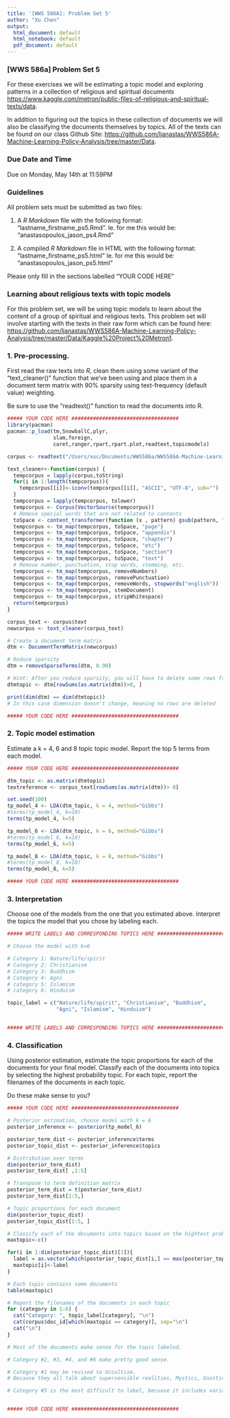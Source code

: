 ```yaml
---
title: '[WWS 586A]: Problem Set 5'
author: "Xu Chen"
output:
  html_document: default
  html_notebook: default
  pdf_document: default
---
```


### [WWS 586a] Problem Set 5

For these exercises we will be estimating a topic model and exploring patterns in a collection of religious and spiritual documents [https://www.kaggle.com/metron/public-files-of-religious-and-spiritual-texts/data](https://www.kaggle.com/metron/public-files-of-religious-and-spiritual-texts/data). 

In addition to figuring out the topics in these collection of documents we will also be classifying the documents themselves by topics. All of the texts can be found on our class Github Site: [https://github.com/ljanastas/WWS586A-Machine-Learning-Policy-Analysis/tree/master/Data](https://github.com/ljanastas/WWS586A-Machine-Learning-Policy-Analysis/tree/master/Data).

### Due Date and Time

Due on Monday, May 14th at 11:59PM

### Guidelines

All problem sets must be submitted as two files:

1. A *R Markdown* file with the following format: "lastname_firstname_ps5.Rmd". Ie. for me this would be: "anastasopoulos_jason_ps4.Rmd"

2. A compiled *R Markdown* file in HTML with the following format: "lastname_firstname_ps5.html" Ie. for me this would be: "anastasopoulos_jason_ps5.html"

Please only fill in the sections labelled "YOUR CODE HERE"
  
### Learning about religious texts with topic models

For this problem set, we will be using topic models to learn about the content of a group of spiritual and religious texts. This problem set will involve starting with the texts in their raw form which can be found here: [https://github.com/ljanastas/WWS586A-Machine-Learning-Policy-Analysis/tree/master/Data/Kaggle%20Project%20Metron1](https://github.com/ljanastas/WWS586A-Machine-Learning-Policy-Analysis/tree/master/Data/Kaggle%20Project%20Metron1).

### 1. Pre-processing. 

First read the raw texts into *R*, clean them using some variant of the "text_cleaner()" function that we've been using and place them in a document term matrix with 90% sparsity using text-frequency (default value) weighting. 

Be sure to use the "readtext()" function to read the documents into R. 

```r
##### YOUR CODE HERE ###################################
library(pacman)
pacman::p_load(tm,SnowballC,plyr,
               slam,foreign,
               caret,ranger,rpart,rpart.plot,readtext,topicmodels)

corpus <- readtext("/Users/xuc/Documents/WWS586a/WWS586A-Machine-Learning-Policy-Analysis/Data/Kaggle Project Metron1/*")

text_cleaner<-function(corpus) {
  tempcorpus = lapply(corpus,toString)
  for(i in 1:length(tempcorpus)){
    tempcorpus[[i]]<-iconv(tempcorpus[[i]], "ASCII", "UTF-8", sub="")
  }
  tempcorpus = lapply(tempcorpus, tolower)
  tempcorpus <- Corpus(VectorSource(tempcorpus))
  # Remove special words that are not related to contents
  toSpace <- content_transformer(function (x , pattern) gsub(pattern, "", x))
  tempcorpus <- tm_map(tempcorpus, toSpace, "page")
  tempcorpus <- tm_map(tempcorpus, toSpace, "appendix")
  tempcorpus <- tm_map(tempcorpus, toSpace, "chapter")
  tempcorpus <- tm_map(tempcorpus, toSpace, "etc")
  tempcorpus <- tm_map(tempcorpus, toSpace, "section")
  tempcorpus <- tm_map(tempcorpus, toSpace, "text")
  # Remove number, punctuation, stop words, stemming, etc.
  tempcorpus <- tm_map(tempcorpus, removeNumbers)
  tempcorpus <- tm_map(tempcorpus, removePunctuation)
  tempcorpus <- tm_map(tempcorpus, removeWords, stopwords("english"))
  tempcorpus <- tm_map(tempcorpus, stemDocument)
  tempcorpus <- tm_map(tempcorpus, stripWhitespace)
  return(tempcorpus)
}

corpus_text <- corpus$text
newcorpus <- text_cleaner(corpus_text)

# Create a document term matrix
dtm <- DocumentTermMatrix(newcorpus)

# Reduce sparsity
dtm = removeSparseTerms(dtm, 0.90) 

# Hint: After you reduce sparsity, you will have to delete some rows from the DTM, use this code as a guide.
dtmtopic <- dtm[rowSums(as.matrix(dtm))>0, ]

print(dim(dtm) == dim(dtmtopic))
# In this case dimension doesn't change, meaning no rows are deleted

##### YOUR CODE HERE ###################################
```


### 2. Topic model estimation

Estimate a k = 4, 6 and 8 topic topic model. Report the top 5 terms from each model. 


```r
##### YOUR CODE HERE ###################################

dtm_topic <- as.matrix(dtmtopic)
textreference <- corpus_text[rowSums(as.matrix(dtm))> 0]

set.seed(100)
tp_model_4 <- LDA(dtm_topic, k = 4, method="Gibbs")
#terms(tp_model_4, k=10)
terms(tp_model_4, k=5)

tp_model_6 <- LDA(dtm_topic, k = 6, method="Gibbs")
#terms(tp_model_6, k=10)
terms(tp_model_6, k=5)

tp_model_8 <- LDA(dtm_topic, k = 8, method="Gibbs")
#terms(tp_model_8, k=10)
terms(tp_model_8, k=5)

##### YOUR CODE HERE ###################################
```

### 3. Interpretation

Choose one of the models from the one that you estimated above. Interpret the topics the model that you chose by labeling each. 


```r
##### WRITE LABELS AND CORRESPONDING TOPICS HERE ###################################

# Choose the model with k=6

# Category 1: Nature/life/spirit
# Category 2: Christianism
# Category 3: Buddhism
# Category 4: Agni
# category 5: Islamism
# category 6: Hinduism

topic_label = c("Nature/life/spirit", "Christianism", "Buddhism", 
                "Agni", "Islamism", "Hinduism")


##### WRITE LABELS AND CORRESPONDING TOPICS HERE ###################################
```

### 4. Classification

Using posterior estimation, estimate the topic proportions for each of the documents for your final model. Classify each of the documents into topics by selecting the highest probability topic. For each topic, report the filenames of the documents in each topic.

Do these make sense to you?

```r
##### YOUR CODE HERE ###################################

# Posterior estimation, choose model with k = 6
posterior_inference <- posterior(tp_model_6)

posterior_term_dist <- posterior_inference$terms
posterior_topic_dist <- posterior_inference$topics 

# Distribution over terms
dim(posterior_term_dist)
posterior_term_dist[ ,1:5]

# Transpose to term definition matrix
posterior_term_dist = t(posterior_term_dist)
posterior_term_dist[1:5,]

# Topic proportions for each document
dim(posterior_topic_dist)
posterior_topic_dist[1:5, ]

# Classify each of the documents into topics based on the hightest probability
maxtopic<-c()

for(i in 1:dim(posterior_topic_dist)[1]){
  label = as.vector(which(posterior_topic_dist[i,] == max(posterior_topic_dist[i,])))[1]
  maxtopic[i]<-label
}

# Each topic contains some documents
table(maxtopic)

# Report the filenames of the documents in each topic
for (category in 1:6) {
  cat("Category: ", topic_label[category], "\n")
  cat(corpus$doc_id[which(maxtopic == category)], sep="\n")
  cat("\n")
}

# Most of the documents make sense for the topic labeled. 

# Category #2, #3, #4, and #6 make pretty good sense.

# Category #1 may be revised to Occultism.
# Because they all talk about supersensible realities, Mystics, Gnostics, all speak of a world of soul and spirit.

# Category #5 is the most difficult to label, becuase it includes various document, including Christian, Bahá'í, etc.


##### YOUR CODE HERE ###################################
```
